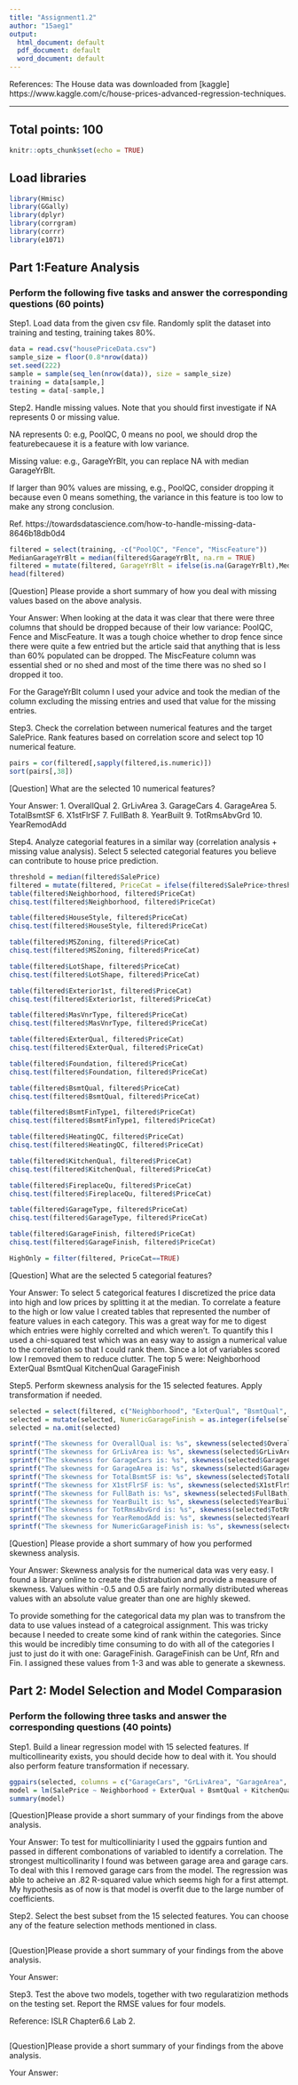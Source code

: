 ```yaml
---
title: "Assignment1.2"
author: "15aeg1"
output:
  html_document: default
  pdf_document: default
  word_document: default
---
```

References:
The House data was downloaded from [kaggle] https://www.kaggle.com/c/house-prices-advanced-regression-techniques.

---
## Total points: 100

```r
knitr::opts_chunk$set(echo = TRUE)
```

## Load libraries
```r
library(Hmisc)
library(GGally)
library(dplyr)
library(corrgram)
library(corrr)
library(e1071)  
```


## Part 1:Feature Analysis

### Perform the following five tasks and answer the corresponding questions (60 points)
Step1. Load data from the given csv file. Randomly split the dataset into training and testing, training takes 80%.
```r
data = read.csv("housePriceData.csv")
sample_size = floor(0.8*nrow(data))
set.seed(222)
sample = sample(seq_len(nrow(data)), size = sample_size)
training = data[sample,]
testing = data[-sample,]
```

Step2. Handle missing values. Note that you should first investigate if NA represents 0 or missing value.

NA represents 0:  e.g, PoolQC, 0 means no pool, we should drop the featurebecauese it is a feature with low variance. 

Missing value: e.g., GarageYrBlt, you can replace NA with median GarageYrBlt.

If larger than 90% values are missing, e.g., PoolQC, consider dropping it because even 0 means something, the variance in this feature is too low to make any strong conclusion.

Ref. https://towardsdatascience.com/how-to-handle-missing-data-8646b18db0d4


```r
filtered = select(training, -c("PoolQC", "Fence", "MiscFeature"))
MedianGarageYrBlt = median(filtered$GarageYrBlt, na.rm = TRUE)
filtered = mutate(filtered, GarageYrBlt = ifelse(is.na(GarageYrBlt),MedianGarageYrBlt,GarageYrBlt)) 
head(filtered)
```
[Question] Please provide a short summary of how you deal with missing values based on the above analysis.

Your Answer: When looking at the data it was clear that there were three columns that should be dropped because of their low variance: PoolQC, Fence and MiscFeature. It was a tough choice whether to drop fence since there were quite a few entried but the article said that anything that is less than 60% populated can be dropped. The MiscFeature column was essential shed or no shed and most of the time there was no shed so I dropped it too.

For the GarageYrBlt column I used your advice and took the median of the column excluding the missing entries and used that value for the missing entries.

Step3. Check the correlation between numerical features and the target SalePrice. Rank features based on correlation score and select top 10 numerical feature. 
```r
pairs = cor(filtered[,sapply(filtered,is.numeric)])
sort(pairs[,38])
```



[Question] What are the selected 10 numerical features?

Your Answer: 
1. OverallQual
2. GrLivArea
3. GarageCars
4. GarageArea
5. TotalBsmtSF
6. X1stFlrSF
7. FullBath
8. YearBuilt
9. TotRmsAbvGrd
10. YearRemodAdd

Step4. Analyze categorial features in a similar way (correlation analysis + missing value analysis). Select 5 selected categorial features you believe can contribute to house price prediction. 

```r
threshold = median(filtered$SalePrice)
filtered = mutate(filtered, PriceCat = ifelse(filtered$SalePrice>threshold,TRUE,FALSE)) 
table(filtered$Neighborhood, filtered$PriceCat)
chisq.test(filtered$Neighborhood, filtered$PriceCat)

table(filtered$HouseStyle, filtered$PriceCat)
chisq.test(filtered$HouseStyle, filtered$PriceCat)

table(filtered$MSZoning, filtered$PriceCat)
chisq.test(filtered$MSZoning, filtered$PriceCat)

table(filtered$LotShape, filtered$PriceCat)
chisq.test(filtered$LotShape, filtered$PriceCat)

table(filtered$Exterior1st, filtered$PriceCat)
chisq.test(filtered$Exterior1st, filtered$PriceCat)

table(filtered$MasVnrType, filtered$PriceCat)
chisq.test(filtered$MasVnrType, filtered$PriceCat)

table(filtered$ExterQual, filtered$PriceCat)
chisq.test(filtered$ExterQual, filtered$PriceCat)

table(filtered$Foundation, filtered$PriceCat)
chisq.test(filtered$Foundation, filtered$PriceCat)

table(filtered$BsmtQual, filtered$PriceCat)
chisq.test(filtered$BsmtQual, filtered$PriceCat)

table(filtered$BsmtFinType1, filtered$PriceCat)
chisq.test(filtered$BsmtFinType1, filtered$PriceCat)

table(filtered$HeatingQC, filtered$PriceCat)
chisq.test(filtered$HeatingQC, filtered$PriceCat)

table(filtered$KitchenQual, filtered$PriceCat)
chisq.test(filtered$KitchenQual, filtered$PriceCat)

table(filtered$FireplaceQu, filtered$PriceCat)
chisq.test(filtered$FireplaceQu, filtered$PriceCat)

table(filtered$GarageType, filtered$PriceCat)
chisq.test(filtered$GarageType, filtered$PriceCat)

table(filtered$GarageFinish, filtered$PriceCat)
chisq.test(filtered$GarageFinish, filtered$PriceCat)

HighOnly = filter(filtered, PriceCat==TRUE)
```
[Question] What are the selected 5 categorial features?

Your Answer: To select 5 categorical features I discretized the price data into high and low prices by splitting it at the median. To correlate a feature to the high or low value I created tables that represented the number of feature values in each category. This was a great way for me to digest which entries were highly correlted and which weren't. To quantify this I used a chi-squared test which was an easy way to assign a numerical value to the correlation so that I could rank them. Since a lot of variables scored low I removed them to reduce clutter. The top 5 were:
Neighborhood
ExterQual
BsmtQual
KitchenQual
GarageFinish

Step5. Perform skewness analysis for the 15 selected features. Apply transformation if needed.

```r
selected = select(filtered, c("Neighborhood", "ExterQual", "BsmtQual", "KitchenQual", "GarageFinish", "OverallQual", "GrLivArea", "GarageCars", "GarageArea", "TotalBsmtSF", "X1stFlrSF", "FullBath", "YearBuilt", "TotRmsAbvGrd", "YearRemodAdd", "SalePrice"))
selected = mutate(selected, NumericGarageFinish = as.integer(ifelse(selected$GarageFinish=="Unf", 1, ifelse(selected$GarageFinish=="RFn", 2, ifelse(selected$GarageFinish=="Fin", 3, "Houston We Have a Problem")))))
selected = na.omit(selected)

sprintf("The skewness for OverallQual is: %s", skewness(selected$OverallQual))
sprintf("The skewness for GrLivArea is: %s", skewness(selected$GrLivArea))
sprintf("The skewness for GarageCars is: %s", skewness(selected$GarageCars))
sprintf("The skewness for GarageArea is: %s", skewness(selected$GarageArea))
sprintf("The skewness for TotalBsmtSF is: %s", skewness(selected$TotalBsmtSF))
sprintf("The skewness for X1stFlrSF is: %s", skewness(selected$X1stFlrSF))
sprintf("The skewness for FullBath is: %s", skewness(selected$FullBath))
sprintf("The skewness for YearBuilt is: %s", skewness(selected$YearBuilt))
sprintf("The skewness for TotRmsAbvGrd is: %s", skewness(selected$TotRmsAbvGrd))
sprintf("The skewness for YearRemodAdd is: %s", skewness(selected$YearRemodAdd))
sprintf("The skewness for NumericGarageFinish is: %s", skewness(selected$NumericGarageFinish))

```
[Question] Please provide a short summary of how you performed skewness analysis.

Your Answer: Skewness analysis for the numerical data was very easy. I found a library online to create the distrabution and provide a measure of skewness. Values within -0.5 and 0.5 are fairly normally distributed whereas values with an absolute value greater than one are highly skewed.

To provide something for the categorical data my plan was to transfrom the data to use values instead of a categroical assignment. This was tricky because I needed to create some kind of rank within the categories. Since this would be incredibly time consuming to do with all of the categories I just to just do it with one: GarageFinish. GarageFinish can be Unf, Rfn and Fin. I assigned these values from 1-3 and was able to generate a skewness.





## Part 2: Model Selection and Model Comparasion
### Perform the following three tasks and answer the corresponding questions (40 points)

Step1. Build a linear regression model with 15 selected features. If multicollinearity exists, you should decide how to deal with it. You should also perform feature transformation if necessary.
```r
ggpairs(selected, columns = c("GarageCars", "GrLivArea", "GarageArea", "GarageFinish"))
model = lm(SalePrice ~ Neighborhood + ExterQual + BsmtQual + KitchenQual + GarageFinish + OverallQual + GrLivArea + GarageArea + TotalBsmtSF + X1stFlrSF + FullBath + YearBuilt + TotRmsAbvGrd + YearRemodAdd, selected)
summary(model)
```
[Question]Please provide a short summary of your findings from the above analysis.

Your Answer: To test for multicolliniarity I used the ggpairs funtion and passed in different combonations of variabled to identify a correlation. The strongest multicollinarity I found was between garage area and garage cars. To deal with this I removed garage cars from the model. The regression was able to acheive an .82 R-squared value which seems high for a first attempt. My hypothesis as of now is that model is overfit due to the large number of coefficients.
 

Step2. Select the best subset from the 15 selected features. You can choose any of the feature selection methods mentioned in class. 
```r

```
[Question]Please provide a short summary of your findings from the above analysis.

Your Answer: 

Step3. Test the above two models, together with two regularatizion methods on the testing set. Report the RMSE values for four models. 

Reference: ISLR Chapter6.6 Lab 2.
```r

```
[Question]Please provide a short summary of your findings from the above analysis.

Your Answer: 
